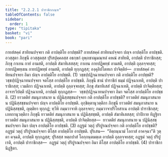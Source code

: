 ```yaml
---
title: "2.2.2.1 ปาราชิกกณฺฑ"
tableOfContents: false
sidebar:
  order: 1
type: "tipitaka"
basket: "vi"
book: "pari"
---
```



<DynamicBreadcrumb />

<Division number="249" book="pari">

<Paragraph number="1036" book="pari">
กายสํสคฺคํ สาทิยนปจฺจยา กติ อาปตฺติโย อาปชฺชติ? กายสํสคฺคํ สาทิยนปจฺจยา ปญฺจ อาปตฺติโย อาปชฺชติ. อวสฺสุตา ภิกฺขุนี อวสฺสุตสฺส ปุริสปุคฺคลสฺส อธกฺขกํ อุพฺภชาณุมณฺฑลํ คหณํ สาทิยติ, อาปตฺติ ปาราชิกสฺส; ภิกฺขุ กาเยน กายํ อามสติ, อาปตฺติ สํฆาทิเสสสฺส; กาเยน กายปฏิพทฺธํ อามสติ, อาปตฺติ ถุลฺลจฺจยสฺส; กายปฏิพทฺเธน กายปฏิพทฺธํ อามสติ, อาปตฺติ ทุกฺกฏสฺส; องฺคุลิปโตทเก ปาจิตฺติยํ—  กายสํสคฺคํ สาทิยนปจฺจยา อิมา ปญฺจ อาปตฺติโย อาปชฺชติ. (1)
</Paragraph>

<Paragraph number="1037" book="pari">
วชฺชปฺปฏิจฺฉาทนปจฺจยา กติ อาปตฺติโย อาปชฺชติ? วชฺชปฺปฏิจฺฉาทนปจฺจยา จตโสฺส อาปตฺติโย อาปชฺชติ. ภิกฺขุนี ชานํ ปาราชิกํ ธมฺมํ ปฏิจฺฉาเทติ, อาปตฺติ ปาราชิกสฺส; เวมติกา ปฏิจฺฉาเทติ, อาปตฺติ ถุลฺลจฺจยสฺส; ภิกฺขุ สํฆาทิเสสํ ปฏิจฺฉาเทติ, อาปตฺติ ปาจิตฺติยสฺส; อาจารวิปตฺตึ ปฏิจฺฉาเทติ, อาปตฺติ ทุกฺกฏสฺส—  วชฺชปฺปฏิจฺฉาทนปจฺจยา อิมา จตโสฺส อาปตฺติโย อาปชฺชติ. (2)
</Paragraph>

<Paragraph number="1038" book="pari">
ยาวตติยํ สมนุภาสนาย น ปฏินิสฺสชฺชนปจฺจยา กติ อาปตฺติโย อาปชฺชติ? ยาวตติยํ สมนุภาสนาย น ปฏินิสฺสชฺชนปจฺจยา ปญฺจ อาปตฺติโย อาปชฺชติ. อุกฺขิตฺตานุวตฺติกา ภิกฺขุนี ยาวตติยํ สมนุภาสนาย น ปฏินิสฺสชฺชติ, ญตฺติยา ทุกฺกฏํ; ทฺวีหิ กมฺมวาจาหิ ถุลฺลจฺจยา; กมฺมวาจาปริโยสาเน อาปตฺติ ปาราชิกสฺส; เภทกานุวตฺติกา ภิกฺขุนี ยาวตติยํ สมนุภาสนาย น ปฏินิสฺสชฺชติ, อาปตฺติ สํฆาทิเสสสฺส; ปาปิกาย ทิฏฺฐิยา ยาวตติยํ สมนุภาสนาย น ปฏินิสฺสชฺชติ, อาปตฺติ ปาจิตฺติยสฺส—  ยาวตติยํ สมนุภาสนาย น ปฏินิสฺสชฺชนปจฺจยา อิมา ปญฺจ อาปตฺติโย อาปชฺชติ. (3)
</Paragraph>

<Paragraph number="1039" book="pari">
อฏฺฐมํ วตฺถุํ ปริปูรณปจฺจยา กติ อาปตฺติโย อาปชฺชติ? อฏฺฐมํ วตฺถุํ ปริปูรณปจฺจยา ติโสฺส อาปตฺติโย อาปชฺชติ. ปุริเสน—  “อิตฺถนฺนามํ โอกาสํ อาคจฺฉา”ติ วุตฺตา คจฺฉติ, อาปตฺติ ทุกฺกฏสฺส; ปุริสสฺส หตฺถปาสํ โอกฺกนฺตมตฺเต อาปตฺติ ถุลฺลจฺจยสฺส; อฏฺฐมํ วตฺถุํ ปริปูเรติ, อาปตฺติ ปาราชิกสฺส—  อฏฺฐมํ วตฺถุํ ปริปูรณปจฺจยา อิมา ติโสฺส อาปตฺติโย อาปชฺชติ. (4)

</Paragraph>
</Division>

<Paragraph number="1040" type="center" book="pari">
ปาราชิกา นิฏฺฐิตา.
</Paragraph>